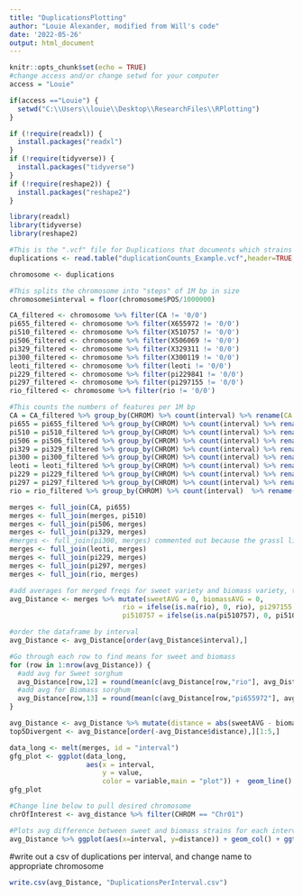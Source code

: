 ---
title: "DuplicationsPlotting"
author: "Louie Alexander, modified from Will's code"
date: '2022-05-26'
output: html_document
---

```{r setup, include=FALSE}
knitr::opts_chunk$set(echo = TRUE)
#change access and/or change setwd for your computer
access = "Louie"

if(access =="Louie") {
  setwd("C:\\Users\\louie\\Desktop\\ResearchFiles\\RPlotting")
}

```

```{r}

if (!require(readxl)) {
  install.packages("readxl")
}
if (!require(tidyverse)) {
  install.packages("tidyverse")
}
if (!require(reshape2)) {
  install.packages("reshape2")
}

library(readxl)
library(tidyverse)
library(reshape2)

```

```{r}
#This is the ".vcf" file for Duplications that documents which strains a given duplication occurs in
duplications <- read.table("duplicationCounts_Example.vcf",header=TRUE,sep = '\t')
```

```{r}
chromosome <- duplications 

#This splits the chromosome into "steps" of 1M bp in size
chromosome$interval = floor(chromosome$POS/1000000)
```

```{r}
CA_filtered <- chromosome %>% filter(CA != '0/0')
pi655_filtered <- chromosome %>% filter(X655972 != '0/0')
pi510_filtered <- chromosome %>% filter(X510757 != '0/0')
pi506_filtered <- chromosome %>% filter(X506069 != '0/0')
pi329_filtered <- chromosome %>% filter(X329311 != '0/0')    
pi300_filtered <- chromosome %>% filter(X300119 != '0/0')     
leoti_filtered <- chromosome %>% filter(leoti != '0/0')        
pi229_filtered <- chromosome %>% filter(pi229841 != '0/0')
pi297_filtered <- chromosome %>% filter(pi297155 != '0/0')    
rio_filtered <- chromosome %>% filter(rio != '0/0')   
```

```{r}
#This counts the numbers of features per 1M bp
CA = CA_filtered %>% group_by(CHROM) %>% count(interval) %>% rename(CA = n)
pi655 = pi655_filtered %>% group_by(CHROM) %>% count(interval) %>% rename(pi655972 = n)
pi510 = pi510_filtered %>% group_by(CHROM) %>% count(interval) %>% rename(pi510757 = n)
pi506 = pi506_filtered %>% group_by(CHROM) %>% count(interval) %>% rename(pi506069 = n)
pi329 = pi329_filtered %>% group_by(CHROM) %>% count(interval) %>% rename(pi329311 = n)
pi300 = pi300_filtered %>% group_by(CHROM) %>% count(interval) %>% rename(pi300119 = n)
leoti = leoti_filtered %>% group_by(CHROM) %>% count(interval) %>% rename(leoti = n)
pi229 = pi229_filtered %>% group_by(CHROM) %>% count(interval) %>% rename(pi229841 = n)
pi297 = pi297_filtered %>% group_by(CHROM) %>% count(interval) %>% rename(pi297155 = n)
rio = rio_filtered %>% group_by(CHROM) %>% count(interval)  %>% rename(rio = n)
```

```{r}
merges <- full_join(CA, pi655)
merges <- full_join(merges, pi510)
merges <- full_join(pi506, merges)
merges <- full_join(pi329, merges)
#merges <- full_join(pi300, merges) commented out because the grassl line (300119) is neither a sweet nor biomass variety
merges <- full_join(leoti, merges)
merges <- full_join(pi229, merges)
merges <- full_join(pi297, merges)
merges <- full_join(rio, merges)

```

```{r}
#add averages for merged freqs for sweet variety and biomass variety, then make sure that strains with 0 features at a given column have 0 instead of NA:
avg_Distance <- merges %>% mutate(sweetAVG = 0, biomassAVG = 0, 
                            rio = ifelse(is.na(rio), 0, rio), pi297155 = ifelse(is.na(pi297155), 0, pi297155), pi229841 = ifelse(is.na(pi229841), 0, pi229841), leoti = ifelse(is.na(leoti), 0, leoti), pi329311 = ifelse(is.na(pi329311), 0, pi329311), pi506069 = ifelse(is.na(pi506069), 0, pi506069), 
                            pi510757 = ifelse(is.na(pi510757), 0, pi510757), pi655972 = ifelse(is.na(pi655972), 0, pi655972), CA = ifelse(is.na(CA), 0, CA)) 

#order the dataframe by interval
avg_Distance <- avg_Distance[order(avg_Distance$interval),]

#Go through each row to find means for sweet and biomass
for (row in 1:nrow(avg_Distance)) {
  #add avg for Sweet sorghum
  avg_Distance[row,12] = round(mean(c(avg_Distance[row,"rio"], avg_Distance[row,"CA"], avg_Distance[row,"leoti"])), 2)
  #add avg for Biomass sorghum
  avg_Distance[row,13] = round(mean(c(avg_Distance[row,"pi655972"], avg_Distance[row,"pi510757"], avg_Distance[row,"pi506069"], avg_Distance[row,"pi329311"], avg_Distance[row,"pi229841"], avg_Distance[row,"pi297155"])), 2) 
} 

avg_Distance <- avg_Distance %>% mutate(distance = abs(sweetAVG - biomassAVG))
top5Divergent <- avg_Distance[order(-avg_Distance$distance),][1:5,]
```


```{r}
data_long <- melt(merges, id = "interval")
gfg_plot <- ggplot(data_long,            
                   aes(x = interval,
                       y = value,
                       color = variable,main = "plot")) +  geom_line() + ggtitle("Chromosome 01 Frequency of Duplications") + xlab("Interval (1M bp)") + ylab("Number of Features")
gfg_plot

```

```{r}
#Change line below to pull desired chromosome
chrOfInterest <- avg_distance %>% filter(CHROM == "Chr01")

#Plots avg difference between sweet and biomass strains for each interval of given chromosome
avg_Distance %>% ggplot(aes(x=interval, y=distance)) + geom_col() + ggtitle("Chromosome __ Average Difference in Number of Duplications") + xlab("Interval (1M bp)") + ylab("Average Difference (count)")

```

#write out a csv of duplications per interval, and change name to appropriate chromosome
```{r}
write.csv(avg_Distance, "DuplicationsPerInterval.csv")
```

